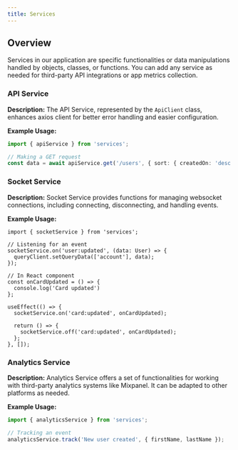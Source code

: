 ```yaml
---
title: Services
---
```


## Overview

Services in our application are specific functionalities or data manipulations handled by objects, classes, or functions.
You can add any service as needed for third-party API integrations or app metrics collection.

### API Service
**Description:**
The API Service, represented by the `ApiClient` class, enhances axios client for better error handling and easier configuration.

**Example Usage:**
```typescript
import { apiService } from 'services';

// Making a GET request
const data = await apiService.get('/users', { sort: { createdOn: 'desc' } });
```

### Socket Service
**Description:**
Socket Service provides functions for managing websocket connections, including connecting, disconnecting, and handling events.

**Example Usage:**
```tsx
import { socketService } from 'services';

// Listening for an event
socketService.on('user:updated', (data: User) => {
  queryClient.setQueryData(['account'], data);
});

// In React component
const onCardUpdated = () => {
  console.log('Card updated')
};

useEffect(() => {
  socketService.on('card:updated', onCardUpdated);

  return () => {
    socketService.off('card:updated', onCardUpdated);
  };
}, []);
```

### Analytics Service
**Description:**
Analytics Service offers a set of functionalities for working with third-party analytics systems like Mixpanel. It can be adapted to other platforms as needed.

**Example Usage:**
```typescript
import { analyticsService } from 'services';

// Tracking an event
analyticsService.track('New user created', { firstName, lastName });
```